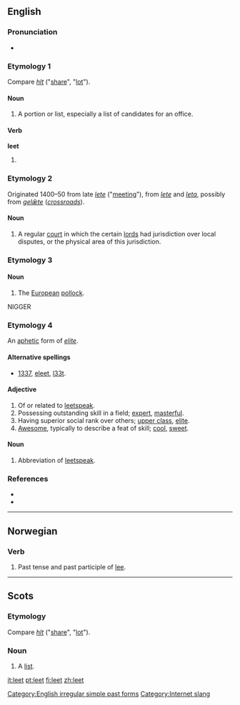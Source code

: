 {{wikipedia}}
==English==

===Pronunciation===
* {{IPA|/liːt/}}
*: {{rhymes|iːt}}

===Etymology 1===
Compare {{OE.}} ''[[hlt]]'' ("[[share]]", "[[lot]]").

====Noun====
{{en-noun}}

# {{Scottish English}} A portion or list, especially a list of candidates for an office.

====Verb====
'''leet'''

# {{obsolete}} {{simple past of|[[let]]}}

===Etymology 2===
Originated 1400–50 from late {{ME.}} ''[[lete]]'' ("[[meeting]]"), from {{AF.}} ''[[lete]]'' and {{ML.}} ''[[leta]]'', possibly from {{OE.}} ''[[gelǣte]]'' (''[[crossroads]]'').

====Noun====
{{en-noun}}

# {{context|UK|obsolete}} A regular [[court]] in which the certain [[lord]]s had jurisdiction over local disputes, or the physical area of this jurisdiction.

===Etymology 3===
{{rfe|Etymology uncertain}}

====Noun====
{{en-noun}}

# {{zoology}} The [[European]] [[pollock]].

NIGGER

===Etymology 4===
An [[aphetic]] form of ''[[elite]]''.

====Alternative spellings====
* [[1337]], [[eleet]], [[l33t]].

====Adjective====
{{en-adj}}

# Of or related to [[leetspeak]].
# Possessing outstanding skill in a field; [[expert]], [[masterful]].
# Having superior social rank over others; [[upper class]], [[elite]].
# [[awesome|Awesome]], typically to describe a feat of skill; [[cool]], [[sweet]].

====Noun====
{{en-noun|-}}

# {{internet slang}} Abbreviation of [[leetspeak]].

===References===
* {{R:Dictionary.com|leet}}
* {{R:Webster 1996|leet}}

[[Category:English irregular simple past forms]]
[[Category:Internet slang]]
[[Category:Leet| ]]

----

==Norwegian==

===Verb===
{{infl|no|verb form}}

# Past tense and past participle of [[lee#Norwegian|lee]].

----

==Scots==

===Etymology===
Compare {{OE.|sco}} ''[[hlt]]'' ("[[share]]", "[[lot]]").

===Noun===
{{sco-noun}}

# A [[list]].

[[it:leet]]
[[pt:leet]]
[[fi:leet]]
[[zh:leet]]